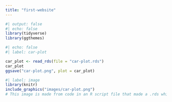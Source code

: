 ```yaml
---
title: "first-website"
---
```


```r
#| output: false
#| echo: false
library(tidyverse)
library(ggthemes)
```

```r
#| echo: false
#| label: car-plot

car_plot <- read_rds(file = "car-plot.rds")
car_plot
ggsave("car-plot.png", plot = car_plot)
```

```r
#| label: image
library(knitr)
include_graphics("images/car-plot.png")
# This image is made from code in an R script file that made a .rds which was then turned into a .png.

```


